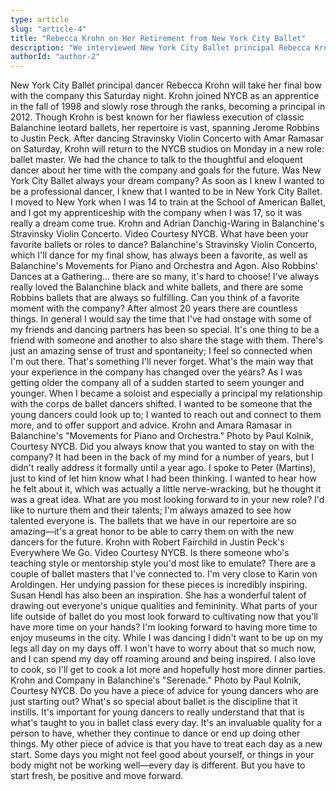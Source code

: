 ```yaml
---
type: article
slug: "article-4"
title: "Rebecca Krohn on Her Retirement from New York City Ballet"
description: "We interviewed New York City Ballet principal Rebecca Krohn on her company retirement, exciting new career as a ballet master, and her advice for young dancers."
authorId: "author-2"
---
```


New York City Ballet principal dancer Rebecca Krohn will take her final bow with the company this Saturday night. Krohn joined NYCB as an apprentice in the fall of 1998 and slowly rose through the ranks, becoming a principal in 2012. Though Krohn is best known for her flawless execution of classic Balanchine leotard ballets, her repertoire is vast, spanning Jerome Robbins to Justin Peck. After dancing Stravinsky Violin Concerto with Amar Ramasar on Saturday, Krohn will return to the NYCB studios on Monday in a new role: ballet master. We had the chance to talk to the thoughtful and eloquent dancer about her time with the company and goals for the future. Was New York City Ballet always your dream company? As soon as I knew I wanted to be a professional dancer, I knew that I wanted to be in New York City Ballet. I moved to New York when I was 14 to train at the School of American Ballet, and I got my apprenticeship with the company when I was 17, so it was really a dream come true. Krohn and Adrian Danchig-Waring in Balanchine's Stravinsky Violin Concerto. Video Courtesy NYCB. What have been your favorite ballets or roles to dance? Balanchine's Stravinsky Violin Concerto, which I'll dance for my final show, has always been a favorite, as well as Balanchine's Movements for Piano and Orchestra and Agon. Also Robbins' Dances at a Gathering... there are so many, it's hard to choose! I've always really loved the Balanchine black and white ballets, and there are some Robbins ballets that are always so fulfilling. Can you think of a favorite moment with the company? After almost 20 years there are countless things. In general I would say the time that I've had onstage with some of my friends and dancing partners has been so special. It's one thing to be a friend with someone and another to also share the stage with them. There's just an amazing sense of trust and spontaneity; I feel so connected when I'm out there. That's something I'll never forget. What's the main way that your experience in the company has changed over the years? As I was getting older the company all of a sudden started to seem younger and younger. When I became a soloist and especially a principal my relationship with the corps de ballet dancers shifted. I wanted to be someone that the young dancers could look up to; I wanted to reach out and connect to them more, and to offer support and advice. Krohn and Amara Ramasar in Balanchine's "Movements for Piano and Orchestra." Photo by Paul Kolnik, Courtesy NYCB. Did you always know that you wanted to stay on with the company? It had been in the back of my mind for a number of years, but I didn't really address it formally until a year ago. I spoke to Peter (Martins), just to kind of let him know what I had been thinking. I wanted to hear how he felt about it, which was actually a little nerve-wracking, but he thought it was a great idea. What are you most looking forward to in your new role? I'd like to nurture them and their talents; I'm always amazed to see how talented everyone is. The ballets that we have in our repertoire are so amazing—it's a great honor to be able to carry them on with the new dancers for the future. Krohn with Robert Fairchild in Justin Peck's Everywhere We Go. Video Courtesy NYCB. Is there someone who's teaching style or mentorship style you'd most like to emulate? There are a couple of ballet masters that I've connected to. I'm very close to Karin von Aroldingen. Her undying passion for these pieces is incredibly inspiring. Susan Hendl has also been an inspiration. She has a wonderful talent of drawing out everyone's unique qualities and femininity. What parts of your life outside of ballet do you most look forward to cultivating now that you'll have more time on your hands? I'm looking forward to having more time to enjoy museums in the city. While I was dancing I didn't want to be up on my legs all day on my days off. I won't have to worry about that so much now, and I can spend my day off roaming around and being inspired. I also love to cook, so I'll get to cook a lot more and hopefully host more dinner parties. Krohn and Company in Balanchine's "Serenade." Photo by Paul Kolnik, Courtesy NYCB. Do you have a piece of advice for young dancers who are just starting out? What's so special about ballet is the discipline that it instills. It's important for young dancers to really understand that that is what's taught to you in ballet class every day. It's an invaluable quality for a person to have, whether they continue to dance or end up doing other things. My other piece of advice is that you have to treat each day as a new start. Some days you might not feel good about yourself, or things in your body might not be working well—every day is different. But you have to start fresh, be positive and move forward.	
